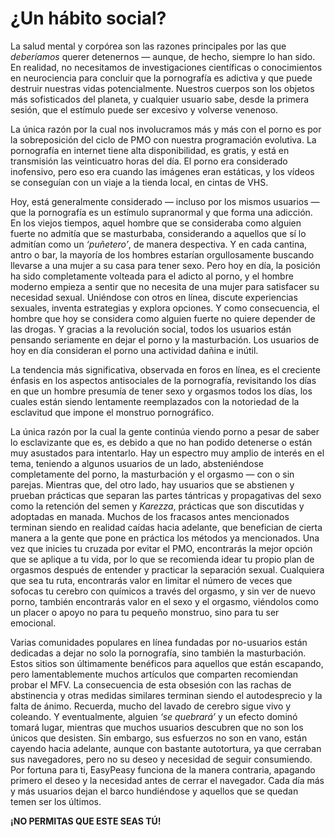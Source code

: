 # ¿Un hábito social? {#un-habito-social}

La salud mental y corpórea son las razones principales por las que _deberíamos_ querer detenernos — aunque, de hecho, siempre lo han sido. En realidad, no necesitamos de investigaciones científicas o conocimientos en neurociencia para concluir que la pornografía es adictiva y que puede destruir nuestras vidas potencialmente. Nuestros cuerpos son los objetos más sofisticados del planeta, y cualquier usuario sabe, desde la primera sesión, que el estímulo puede ser excesivo y volverse venenoso.
 
La única razón por la cual nos involucramos más y más con el porno es por la sobreposición del ciclo de PMO con nuestra programación evolutiva. La pornografía en internet tiene alta disponibilidad, es gratis, y está en transmisión las veinticuatro horas del día. El porno era considerado inofensivo, pero eso era cuando las imágenes eran estáticas, y los vídeos se conseguían con un viaje a la tienda local, en cintas de VHS.
 
Hoy, está generalmente considerado — incluso por los mismos usuarios — que la pornografía es un estímulo supranormal y que forma una adicción. En los viejos tiempos, aquel hombre que se consideraba como alguien fuerte no admitía que se masturbaba, considerando a aquellos que sí lo admitían como un _'puñetero'_, de manera despectiva. Y en cada cantina, antro o bar, la mayoría de los hombres estarían orgullosamente buscando llevarse a una mujer a su casa para tener sexo. Pero hoy en día, la posición ha sido completamente volteada para el adicto al porno, y el hombre moderno empieza a sentir que no necesita de una mujer para satisfacer su necesidad sexual. Uniéndose con otros en línea, discute experiencias sexuales, inventa estrategias y explora opciones. Y como consecuencia, el hombre que hoy se considera como alguien fuerte no quiere depender de las drogas. Y gracias a la revolución social, todos los usuarios están pensando seriamente en dejar el porno y la masturbación. Los usuarios de hoy en día consideran el porno una actividad dañina e inútil.
 
La tendencia más significativa, observada en foros en línea, es el creciente énfasis en los aspectos antisociales de la pornografía, revisitando los días en que un hombre presumía de tener sexo y orgasmos todos los días, los cuales están siendo lentamente reemplazados con la notoriedad de la esclavitud que impone el monstruo pornográfico.

La única razón por la cual la gente continúa viendo porno a pesar de saber lo esclavizante que es, es debido a que no han podido detenerse o están muy asustados para intentarlo. Hay un espectro muy amplio de interés en el tema, teniendo a algunos usuarios de un lado, absteniéndose completamente del porno, la masturbación y el orgasmo — con o sin parejas. Mientras que, del otro lado, hay usuarios que se abstienen y prueban prácticas que separan las partes tántricas y propagativas del sexo como la retención del semen y _Karezza_, prácticas que son discutidas y adoptadas en manada. Muchos de los fracasos antes mencionados terminan siendo en realidad caídas hacia adelante, que benefician de cierta manera a la gente que pone en práctica los métodos ya mencionados. Una vez que inicies tu cruzada por evitar el PMO, encontrarás la mejor opción que se aplique a tu vida, por lo que se recomienda idear tu propio plan de orgasmos después de entender y practicar la separación sexual. Cualquiera que sea tu ruta, encontrarás valor en limitar el número de veces que sofocas tu cerebro con químicos a través del orgasmo, y sin ver de nuevo porno, también encontrarás valor en el sexo y el orgasmo, viéndolos como un placer o apoyo no para tu pequeño monstruo, sino para tu ser emocional.
 
Varias comunidades populares en línea fundadas por no-usuarios están dedicadas a dejar no solo la pornografía, sino también la masturbación. Estos sitios son últimamente benéficos para aquellos que están escapando, pero lamentablemente muchos artículos que comparten recomiendan probar el MFV. La consecuencia de esta obsesión con las rachas de abstinencia y otras medidas similares terminan siendo el autodesprecio y la falta de ánimo. Recuerda, mucho del lavado de cerebro sigue vivo y coleando. Y eventualmente, alguien _'se quebrará'_ y un efecto dominó tomará lugar, mientras que muchos usuarios descubren que no son los únicos que desisten. Sin embargo, sus esfuerzos no son en vano, están cayendo hacia adelante, aunque con bastante autotortura, ya que cerraban sus navegadores, pero no su deseo y necesidad de seguir consumiendo. Por fortuna para ti, EasyPeasy funciona de la manera contraria, apagando primero el deseo y la necesidad antes de cerrar el navegador. Cada día más y más usuarios dejan el barco hundiéndose y aquellos que se quedan temen ser los últimos.

**¡NO PERMITAS QUE ESTE SEAS TÚ!**
